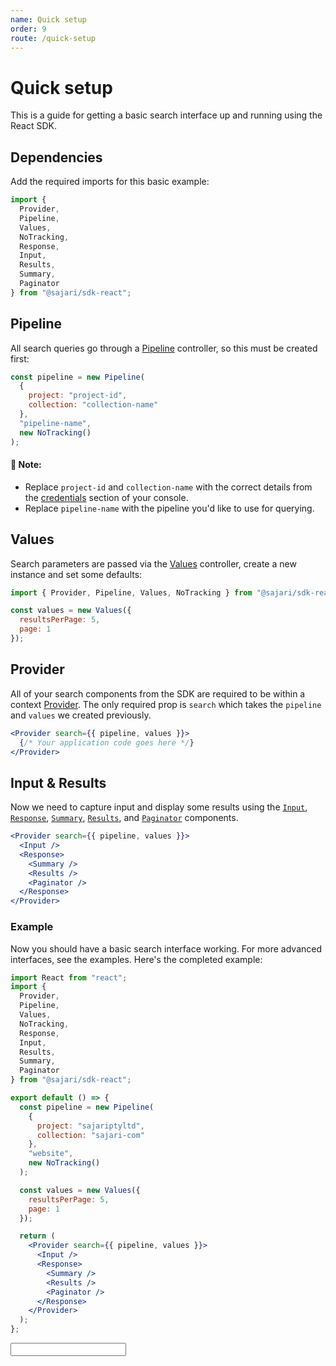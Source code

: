 ```yaml
---
name: Quick setup
order: 9
route: /quick-setup
---
```



# Quick setup

This is a guide for getting a basic search interface up and running using the React SDK.

## Dependencies

Add the required imports for this basic example:

```jsx
import {
  Provider,
  Pipeline,
  Values,
  NoTracking,
  Response,
  Input,
  Results,
  Summary,
  Paginator
} from "@sajari/sdk-react";
```

## Pipeline

All search queries go through a [Pipeline](/controllers/pipeline) controller, so this must be created first:

```jsx
const pipeline = new Pipeline(
  {
    project: "project-id",
    collection: "collection-name"
  },
  "pipeline-name",
  new NoTracking()
);
```

#### 🚨 Note:

- Replace `project-id` and `collection-name` with the correct details from the [credentials](https://www.sajari.com/console/collection/credentials) section of your console.
- Replace `pipeline-name` with the pipeline you'd like to use for querying.

## Values

Search parameters are passed via the [Values](/controllers/values) controller, create a new instance and set some defaults:

```jsx
import { Provider, Pipeline, Values, NoTracking } from "@sajari/sdk-react";

const values = new Values({
  resultsPerPage: 5,
  page: 1
});
```

## Provider

All of your search components from the SDK are required to be within a context [Provider](components/provider). The only required prop is `search` which takes the `pipeline` and `values` we created previously.

```jsx
<Provider search={{ pipeline, values }}>
  {/* Your application code goes here */}
</Provider>
```

## Input & Results

Now we need to capture input and display some results using the [`Input`](/components/Input), [`Response`](/components/Response), [`Summary`](/components/Summary), [`Results`](/components/Results), and [`Paginator`](/components/Paginator) components.

```jsx
<Provider search={{ pipeline, values }}>
  <Input />
  <Response>
    <Summary />
    <Results />
    <Paginator />
  </Response>
</Provider>
```

### Example

Now you should have a basic search interface working. For more advanced interfaces, see the examples. Here's the completed example:

```jsx
import React from "react";
import {
  Provider,
  Pipeline,
  Values,
  NoTracking,
  Response,
  Input,
  Results,
  Summary,
  Paginator
} from "@sajari/sdk-react";

export default () => {
  const pipeline = new Pipeline(
    {
      project: "sajariptyltd",
      collection: "sajari-com"
    },
    "website",
    new NoTracking()
  );

  const values = new Values({
    resultsPerPage: 5,
    page: 1
  });

  return (
    <Provider search={{ pipeline, values }}>
      <Input />
      <Response>
        <Summary />
        <Results />
        <Paginator />
      </Response>
    </Provider>
  );
};
```

<Playground>
  <ExampleWrapper>
    <Input mode="typeahead" dropdownMode="suggestions" />
    <Response>
      <Summary />
      <Results />
      <Paginator />
    </Response>
  </ExampleWrapper>
</Playground>
